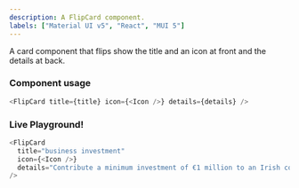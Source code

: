 ```yaml
---
description: A FlipCard component.
labels: ["Material UI v5", "React", "MUI 5"]
---
```




A card component that flips show the title and an icon at front and the details at back.

### Component usage

```js
<FlipCard title={title} icon={<Icon />} details={details} />
```

### Live Playground!

```js live
<FlipCard
  title="business investment"
  icon={<Icon />}
  details="Contribute a minimum investment of €1 million to an Irish company or business."
/>
```
